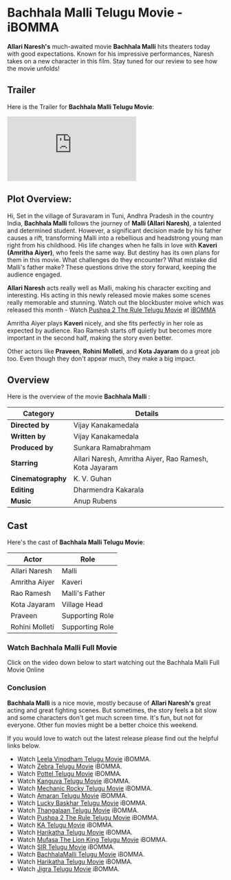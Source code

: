 


# Bachhala Malli Telugu Movie - iBOMMA

**Allari Naresh's** much-awaited movie **Bachhala Malli** hits theaters today with good expectations. Known for his impressive performances, Naresh takes on a new character in this film. Stay tuned for our review to see how the movie unfolds!

<MDXImage
  src={SEO_OBJ.BACHHALA_MALLI.featuredImage}
  alt={SEO_OBJ.BACHHALA_MALLI.featuredImageAltText}
  title={SEO_OBJ.BACHHALA_MALLI.featuredImageAltText}
  extraStyling=" !h-96 max-w-[380px] lg:min-h-[400px] lg:h-auto lg:w-2/5 m-auto"
/>

## Trailer

Here is the Trailer for **Bachhala Malli Telugu Movie**:

<iframe
  src="https://www.youtube.com/embed/aggB9HZItzg?si=mH12fS0uUfIhtWdR"
  title="Bachhala Malli Telugu Trailer"
  frameborder="0"
  allow="accelerometer; autoplay; clipboard-write; encrypted-media; gyroscope; picture-in-picture; web-share"
  referrerpolicy="strict-origin-when-cross-origin"
  allowfullscreen
  className="w-full h-[300px] lg:min-h-[500px]"
></iframe>

## Plot Overview:

Hi, Set in the village of Suravaram in Tuni, Andhra Pradesh in the country India, **Bachhala Malli** follows the journey of **Malli (Allari Naresh)**, a talented and determined student. However, a significant decision made by his father causes a rift, transforming Malli into a rebellious and headstrong young man right from his childhood. His life changes when he falls in love with **Kaveri (Amritha Aiyer)**, who feels the same way. But destiny has its own plans for them in this movie. What challenges do they encounter? What mistake did Malli's father make? These questions drive the story forward, keeping the audience engaged.

**Allari Naresh** acts really well as Malli, making his character exciting and interesting. His acting in this newly released movie makes some scenes really memorable and stunning. Watch out the blockbuster moive which was released this month - Watch [Pushpa 2 The Rule Telugu Movie](https://www.abomma.com/pushpa-2-the-rule "Pushpa 2 The Rule telugu movie") at [iBOMMA](https://www.abomma.com/)

Amritha Aiyer plays **Kaveri** nicely, and she fits perfectly in her role as expected by audience. Rao Ramesh starts off quietly but becomes more important in the second half, making the story even better.

Other actors like **Praveen**, **Rohini Molleti**, and **Kota Jayaram** do a great job too. Even though they don't appear much, they make a big impact.

## Overview

Here is the overview of the movie **Bachhala Malli** :

| **Category**       | **Details**                                            |
| ------------------ | ------------------------------------------------------ |
| **Directed by**    | Vijay Kanakamedala                                     |
| **Written by**     | Vijay Kanakamedala                                     |
| **Produced by**    | Sunkara Ramabrahmam                                    |
| **Starring**       | Allari Naresh, Amritha Aiyer, Rao Ramesh, Kota Jayaram |
| **Cinematography** | K. V. Guhan                                            |
| **Editing**        | Dharmendra Kakarala                                    |
| **Music**          | Anup Rubens                                            |

## Cast

Here's the cast of **Bachhala Malli Telugu Movie**:

| **Actor**      | **Role**        |
| -------------- | --------------- |
| Allari Naresh  | Malli           |
| Amritha Aiyer  | Kaveri          |
| Rao Ramesh     | Malli's Father  |
| Kota Jayaram   | Village Head    |
| Praveen        | Supporting Role |
| Rohini Molleti | Supporting Role |

### Watch Bachhala Malli Full Movie

Click on the video down below to start watching out the Bachhala Malli Full Movie Online

<VideoFrame url={SEO_OBJ.BACHHALA_MALLI.relativeURL} />

### Conclusion

**Bachhala Malli** is a nice movie, mostly because of **Allari Naresh's** great acting and great fighting scenes. But sometimes, the story feels a bit slow and some characters don't get much screen time. It's fun, but not for everyone. Other fun movies might be a better choice this weekend.

If you would love to watch out the latest release please find out the helpful links below.

- Watch [Leela Vinodham Telugu Movie](https://www.abomma.com/leela-vinodham "Leela Vinodham Telugu movie") iBOMMA.
- Watch [Zebra Telugu Movie](https://www.abomma.com/zebra-telugu-movie "zebra telugu movie") iBOMMA.
- Watch [Pottel Telugu Movie](https://www.abomma.com/pottel "Pottel telugu movie") iBOMMA.
- Watch [Kanguva Telugu Movie](https://www.abomma.com/Kanguva "Kanguva telugu movie") iBOMMA.
- Watch [Mechanic Rocky Telugu Movie](https://www.abomma.com/Mechanic-Rocky "Mechanic Rocky telugu movie") iBOMMA.
- Watch [Amaran Telugu Movie](https://www.abomma.com/Amaran "Amaran telugu movie") iBOMMA.
- Watch [Lucky Baskhar Telugu Movie](https://www.abomma.com/Lucky-Baskhar "Lucky Baskhar telugu movie") iBOMMA.
- Watch [Thangalaan Telugu Movie](https://www.abomma.com/Thangalaan "Thangalaan telugu movie") iBOMMA.
- Watch [Pushpa 2 The Rule Telugu Movie](https://www.abomma.com/pushpa-2-the-rule "Pushpa 2 The Rule telugu movie") iBOMMA.
- Watch [KA Telugu Movie](https://www.abomma.com/KA "KA telugu movie") iBOMMA.
- Watch [Harikatha Telugu Movie](https://www.abomma.com/Harikatha "Harikatha telugu movie") iBOMMA.
- Watch [Mufasa The Lion King Telugu Movie](https://www.abomma.com/Mufasa-The-Lion-King "Mufasa The Lion King telugu movie") iBOMMA.
- Watch [SIR Telugu Movie](https://www.abomma.com/sir-telugu-movie "Sir telugu movie") iBOMMA.
- Watch [BachhalaMalli Telugu Movie](https://www.abomma.com/bachhala-malli "BachhalaMalli telugu movie") iBOMMA.
- Watch [Harikatha Telugu Movie](https://www.abomma.com/Harikatha "Harikatha telugu movie") iBOMMA.
- Watch [Jigra Telugu Movie](https://www.abomma.com/Jigra "Jigra telugu movie") iBOMMA.
